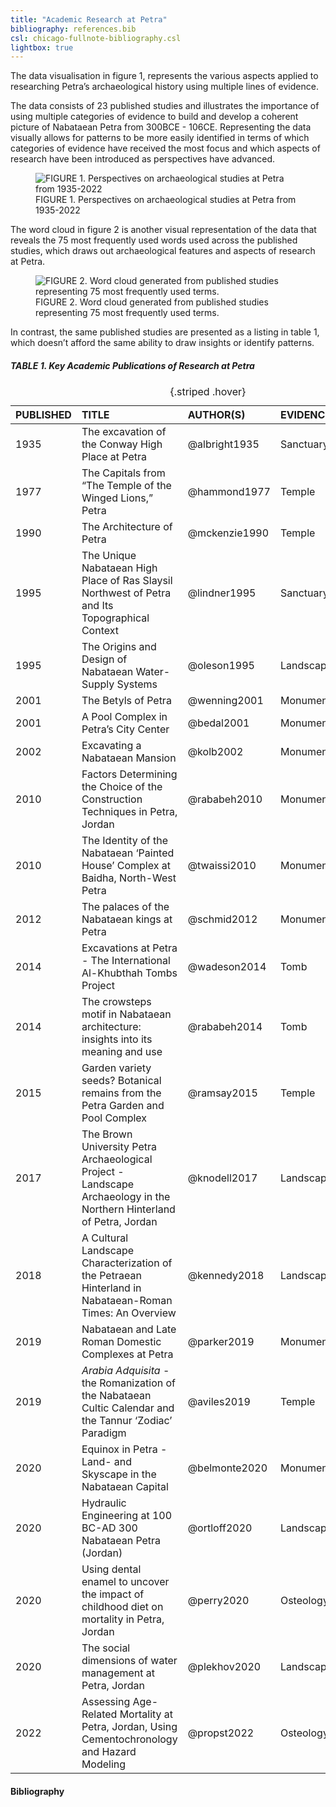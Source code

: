 ```yaml
---
title: "Academic Research at Petra"
bibliography: references.bib
csl: chicago-fullnote-bibliography.csl
lightbox: true
---
```


The data visualisation in figure 1, represents the various aspects applied to researching Petra's archaeological history using multiple lines of evidence.

The data consists of 23 published studies and illustrates the importance of using multiple categories of evidence to build and develop a coherent picture of Nabataean Petra from 300BCE - 106CE. Representing the data visually allows for patterns to be more easily identified in terms of which categories of evidence have received the most focus and which aspects of research have been introduced as perspectives have advanced.

![FIGURE 1. Perspectives on archaeological studies at Petra from 1935-2022](perspectives%20plot.png){.lightbox fig-align="center"}

The word cloud in figure 2 is another visual representation of the data that reveals the 75 most frequently used words used across the published studies, which draws out archaeological features and aspects of research at Petra.

![FIGURE 2. Word cloud generated from published studies representing 75 most frequently used terms.](word%20cloud.png){.lightbox fig-align="center"}

In contrast, the same published studies are presented as a listing in table 1, which doesn't afford the same ability to draw insights or identify patterns.

##### TABLE 1. Key Academic Publications of Research at Petra

| PUBLISHED | TITLE | AUTHOR(S) | EVIDENCE | ASPECT |
|:---|:---|:---|:---|----|
| 1935 | The excavation of the Conway High Place at Petra | @albright1935 | Sanctuary | Religion |
| 1977 | The Capitals from "The Temple of the Winged Lions," Petra | @hammond1977 | Temple | Architecture |
| 1990 | The Architecture of Petra | @mckenzie1990 | Temple | Architecture |
| 1995 | The Unique Nabataean High Place of Ras Slaysil Northwest of Petra and Its Topographical Context | @lindner1995 | Sanctuary | Religion |
| 1995 | The Origins and Design of Nabataean Water-Supply Systems | @oleson1995 | Landscape | Water |
| 2001 | The Betyls of Petra | @wenning2001 | Monument | Religion |
| 2001 | A Pool Complex in Petra's City Center | @bedal2001 | Monument | Social |
| 2002 | Excavating a Nabataean Mansion | @kolb2002 | Monument | Architecture |
| 2010 | Factors Determining the Choice of the Construction Techniques in Petra, Jordan | @rababeh2010 | Monument | Architecture |
| 2010 | The Identity of the Nabataean 'Painted House' Complex at Baidha, North-West Petra | @twaissi2010 | Monument | Architecture |
| 2012 | The palaces of the Nabataean kings at Petra | @schmid2012 | Monument | Architecture |
| 2014 | Excavations at Petra - The International Al-Khubthah Tombs Project | @wadeson2014 | Tomb | Social |
| 2014 | The crowsteps motif in Nabataean architecture: insights into its meaning and use | @rababeh2014 | Tomb | Cultic |
| 2015 | Garden variety seeds? Botanical remains from the Petra Garden and Pool Complex | @ramsay2015 | Temple | Botanical |
| 2017 | The Brown University Petra Archaeological Project - Landscape Archaeology in the Northern Hinterland of Petra, Jordan | @knodell2017 | Landscape | Hinterland |
| 2018 | A Cultural Landscape Characterization of the Petraean Hinterland in Nabataean-Roman Times: An Overview | @kennedy2018 | Landscape | Hinterland |
| 2019 | Nabataean and Late Roman Domestic Complexes at Petra | @parker2019 | Monument | Architecture |
| 2019 | *Arabia Adquisita* - the Romanization of the Nabataean Cultic Calendar and the Tannur ‘Zodiac’ Paradigm | @aviles2019 | Temple | Astronomy |
| 2020 | Equinox in Petra - Land- and Skyscape in the Nabataean Capital | @belmonte2020 | Monument | Astronomy |
| 2020 | Hydraulic Engineering at 100 BC-AD 300 Nabataean Petra (Jordan) | @ortloff2020 | Landscape | Water |
| 2020 | Using dental enamel to uncover the impact of childhood diet on mortality in Petra, Jordan | @perry2020 | Osteology | Diet |
| 2020 | The social dimensions of water management at Petra, Jordan | @plekhov2020 | Landscape | Water |
| 2022 | Assessing Age-Related Mortality at Petra, Jordan, Using Cementochronology and Hazard Modeling | @propst2022 | Osteology | Diet |

: {.striped .hover}

#### Bibliography
